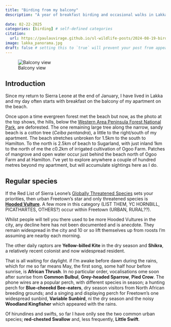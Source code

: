 ```yaml
---
title: "Birding from my balcony"
description: "A year of breakfast birding and occasional walks in Lakka"
 
date: 02-22-2025
categories: [birding] # self-defined categories
citation: 
  url: https://paulauvirage.github.io/sl-wildlife-posts/2024-08-19-birding-my-balcony/
image: lakka_panorama.jpg
draft: false # setting this to `true` will prevent your post from appearing on your listing page until you're ready!
---
```



![Balcony view](lakka_panorama.jpg)


## Introduction

Since my return to Sierra Leone at the end of January, I have lived in Lakka and my day often starts with breakfast on the balcony of my apartment on the beach.

Once upon a time evergreen forest met the beach but now, as the photo at the top shows, the hills, below the [Western Area Peninsula Forest National Park](https://datazone.birdlife.org/site/factsheet/western-area-peninsula-forest-national-park), are deforested. The one remaining large tree along the narrow, sandy beach is a cotton tree (*Ceiba pentandra*), a little to the right/south of my apartment. The beach stretches unbroken for 1.5km to the south to Hamilton. To the north is 2.5km of beach to Sugarland, with just inland 1km to the north of me the c0.2km of irrigated cultivation of Ogoo Farm. Patches of mangrove and open water occur just behind the beach north of Ogoo Farm and at Hamilton.  I've yet to explore anywhere a couple of hundred metres beyond my apartment, but will accumulate sightings here as I do.     

## Regular species

If the Red List of Sierra Leone's [Globally Threatened Species]() sets your priorities, then urban Freetown's star and only threatened species is [**Hooded Vulture**](). A few more in this category (LIST THEM, YC HORNBILL, PICATHARTES, OTHERS?) occur within Freetown (URBAN, RURAL??).

Whilst people will tell you there used to be more Hooded Vultures in the city, any decline here has not been documented and is anecdote. They remain widespread in the city and 10 or so lift themselves up from roosts I'm assuming are nearby each morning.

The other daily raptors are **Yellow-billed Kite** in the dry season and **Shikra**, a relatively recent colonist and now widespread resident.

That is all waiting for daylight. if I'm awake before dawn during the rains, which for me so far means May, the first song, some half hour before sunrise, is **African Thrush**. In no particular order, vocalisations ome soon after sunrise from **Common Bulbul**, **Grey-headed Sparrow**, **Pied Crow**. The phone wires are a popular perch, with different species in season; a hunting perch for **Blue-cheeekd Bee-eaters**, dry season visitors from North African breeding grounds; and a singing and displaying perch for Freetown's one widespread sunbird, **Variable Sunbird**, ni the dry season and the noisy **Woodland Kingfisher** which appeared with the rains.

Of hirundines and swifts, so far I have onlly see the two common urban species; **red-chested Swallow** and, less frequently, **Little Swift**.


